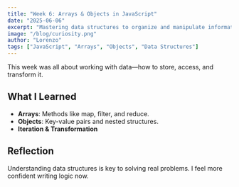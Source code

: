 ```yaml
---
title: "Week 6: Arrays & Objects in JavaScript"
date: "2025-06-06"
excerpt: "Mastering data structures to organize and manipulate information."
image: "/blog/curiosity.png"
author: "Lorenzo"
tags: ["JavaScript", "Arrays", "Objects", "Data Structures"]
---
```


This week was all about working with data—how to store, access, and transform it.

## What I Learned

- **Arrays**: Methods like map, filter, and reduce.
- **Objects**: Key-value pairs and nested structures.
- **Iteration & Transformation**

## Reflection

Understanding data structures is key to solving real problems. I feel more confident writing logic now.

